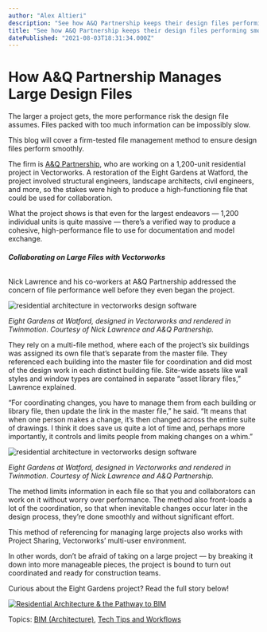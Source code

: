 ```yaml
---
author: "Alex Altieri"
description: "See how A&Q Partnership keeps their design files performing smoothly on large projects, like the Eight Gardens at Watford."
title: "See how A&Q Partnership keeps their design files performing smoothly on large projects, like the Eight Gardens at Watford." 
datePublished: "2021-08-03T18:31:34.000Z"
---
```

# How A&Q Partnership Manages Large Design Files

The larger a project gets, the more performance risk the design file assumes. Files packed with too much information can be impossibly slow.

This blog will cover a firm-tested file management method to ensure design files perform smoothly.

The firm is [A&Q Partnership](http://www.aqp.co.uk/), who are working on a 1,200-unit residential project in Vectorworks. A restoration of the Eight Gardens at Watford, the project involved structural engineers, landscape architects, civil engineers, and more, so the stakes were high to produce a high-functioning file that could be used for collaboration.

What the project shows is that even for the largest endeavors — 1,200 individual units is quite massive — there’s a verified way to produce a cohesive, high-performance file to use for documentation and model exchange.

###### **Collaborating on Large Files with Vectorworks**

Nick Lawrence and his co-workers at A&Q Partnership addressed the concern of file performance well before they even began the project.

![residential architecture in vectorworks design software](https://blog.vectorworks.net/hs-fs/hubfs/Blog%20Images/210803_%20AQP%20Case%20Study/Image4.png?width=1920&name=Image4.png)

_Eight Gardens at Watford, designed in Vectorworks and rendered in Twinmotion. Courtesy of Nick Lawrence and A&Q Partnership._

They rely on a multi-file method, where each of the project’s six buildings was assigned its own file that’s separate from the master file. They referenced each building into the master file for coordination and did most of the design work in each distinct building file. Site-wide assets like wall styles and window types are contained in separate “asset library files,” Lawrence explained.

“For coordinating changes, you have to manage them from each building or library file, then update the link in the master file,” he said. “It means that when one person makes a change, it’s then changed across the entire suite of drawings. I think it does save us quite a lot of time and, perhaps more importantly, it controls and limits people from making changes on a whim.”

![residential architecture in vectorworks design software](https://blog.vectorworks.net/hs-fs/hubfs/Blog%20Images/210803_%20AQP%20Case%20Study/Image5.png?width=1920&name=Image5.png)

_Eight Gardens at Watford, designed in Vectorworks and rendered in Twinmotion. Courtesy of Nick Lawrence and A&Q Partnership._

The method limits information in each file so that you and collaborators can work on it without worry over performance. The method also front-loads a lot of the coordination, so that when inevitable changes occur later in the design process, they’re done smoothly and without significant effort.

This method of referencing for managing large projects also works with Project Sharing, Vectorworks’ multi-user environment.

In other words, don’t be afraid of taking on a large project — by breaking it down into more manageable pieces, the project is bound to turn out coordinated and ready for construction teams.

Curious about the Eight Gardens project? Read the full story below!

[![Residential Architecture & the Pathway to BIM](https://no-cache.hubspot.com/cta/default/3018241/1879810d-657c-455f-83a6-97fb268146d6.png)](https://cta-redirect.hubspot.com/cta/redirect/3018241/1879810d-657c-455f-83a6-97fb268146d6) 

 Topics: [BIM (Architecture)](https://blog.vectorworks.net/topic/bim-architecture), [Tech Tips and Workflows](https://blog.vectorworks.net/topic/tech-tips-and-workflows) 

 